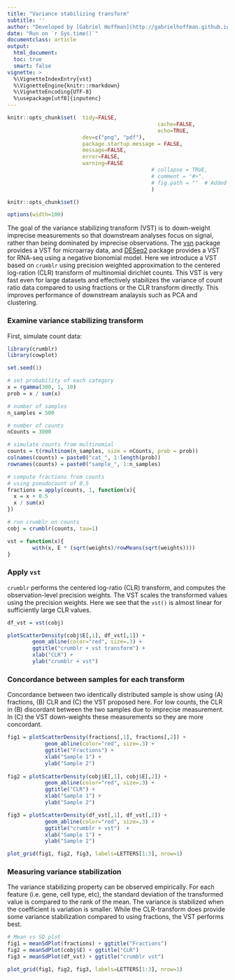 ```yaml
---
title: "Variance stabilizing transform"
subtitle: ''
author: "Developed by [Gabriel Hoffman](http://gabrielhoffman.github.io/)"
date: "Run on `r Sys.time()`"
documentclass: article
output: 
  html_document:
  toc: true
  smart: false
vignette: >
  %\VignetteIndexEntry{vst}
  %\VignetteEngine{knitr::rmarkdown}
  %\VignetteEncoding{UTF-8}
  %\usepackage[utf8]{inputenc}
---
```




<!---
Cache long-running vignettes
https://www.kloppenborg.ca/2021/06/long-running-vignettes/


cd /Users/gabrielhoffman/workspace/repos/crumblr/vignettes
R

rmarkdown::render('vst.Rmd')



--->

```r
knitr::opts_chunk$set(	tidy=FALSE, 
												cache=FALSE,
												echo=TRUE,
                      	dev=c("png", "pdf"),
                      	package.startup.message = FALSE,
                      	message=FALSE, 
                      	error=FALSE, 
                      	warning=FALSE
											  # collapse = TRUE,
											  # comment = "#>",
											  # fig.path = ""  # Added this line to the standard setup chunk)
											  )

knitr::opts_chunk$set()

options(width=100)
```	



The goal of the variance stabilizing transform (VST) is to down-weight imprecise measurements so that downstream analyses focus on signal, rather than being dominated by imprecise observations.  The [vsn](https://bioconductor.org/packages/vsn/) package provides a VST for microarray data, and [DESeq2](https://bioconductor.org/packages/DESeq2/) package provides a VST for RNA-seq using a negative bionomial model.  Here we introduce a VST based on `crumblr` using precision weighted approximation to the centered log-ration (CLR) transform of multinomial dirichlet counts.  This VST is very fast even for large datasets and effectively stabilizes the variance of count ratio data compared to using fractions or the CLR transform directly.  This improves performance of downstream analaysis such as PCA and clustering.

### Examine variance stabilizing transform
First, simulate count data:
```r
library(crumblr)
library(cowplot)

set.seed(1)

# set probability of each category
x = rgamma(300, 1, 10)
prob = x / sum(x)

# number of samples
n_samples = 500

# number of counts
nCounts = 3000

# simulate counts from multinomial
counts = t(rmultinom(n_samples, size = nCounts, prob = prob))
colnames(counts) = paste0("cat_", 1:length(prob))
rownames(counts) = paste0("sample_", 1:n_samples)

# compute fractions from counts
# using pseudocount of 0.5
fractions = apply(counts, 1, function(x){
  x = x + 0.5
  x / sum(x)
})

# run crumblr on counts
cobj = crumblr(counts, tau=1)

vst = function(x){
 		with(x, E * (sqrt(weights)/rowMeans(sqrt(weights))))	
}
```

### Apply `vst`
`crumblr` performs the centered log-ratio (CLR) transform, and computes the observation-level precision weights.  The VST scales the transformed values using the precision weights.  Here we see that the `vst()` is almost linear for sufficiently large CLR values.

```r
df_vst = vst(cobj)

plotScatterDensity(cobj$E[,1], df_vst[,1]) + 
		geom_abline(color="red", size=.3) + 
		ggtitle("crumblr + vst transform") +
		xlab("CLR") +
		ylab("crumblr + vst")
```

### Concordance between samples for each transform
Concordance between two identically distributed sample is show using (A) fractions, (B) CLR and (C) the VST proposed here.  For low counts, the CLR in (B) discordant between the two samples due to imprecise measurement.  In (C) the VST down-weights these measurements so they are more concordant.


```r
fig1 = plotScatterDensity(fractions[,1], fractions[,2]) + 
			geom_abline(color="red", size=.3) + 
			ggtitle("Fractions") +
			xlab("Sample 1") +
			ylab("Sample 2")
 
fig2 = plotScatterDensity(cobj$E[,1], cobj$E[,2]) + 
			geom_abline(color="red", size=.3) + 
			ggtitle("CLR") +
			xlab("Sample 1") +
			ylab("Sample 2")

fig3 = plotScatterDensity(df_vst[,1], df_vst[,2]) + 
			geom_abline(color="red", size=.3) + 
			ggtitle("crumblr + vst")  +
			xlab("Sample 1") +
			ylab("Sample 2") 

plot_grid(fig1, fig2, fig3, labels=LETTERS[1:3], nrow=1)
```

### Measuring variance stabilization
The variance stabilizing property can be observed empirically.  For each feature (i.e. gene, cell type, etc), the standard deviation of the transformed value is compared to the rank of the mean.  The variance is stabilized when the  coefficient is variation is smaller.  While the CLR-transform does provide some variance stabilization compared to using fractions, the VST performs best.

```r
# Mean vs SD plot 
fig1 = meanSdPlot(fractions) + ggtitle("Fractions") 
fig2 = meanSdPlot(cobj$E) + ggtitle("CLR") 
fig3 = meanSdPlot(df_vst) + ggtitle("crumblr vst")

plot_grid(fig1, fig2, fig3, labels=LETTERS[1:3], nrow=1)
```



















